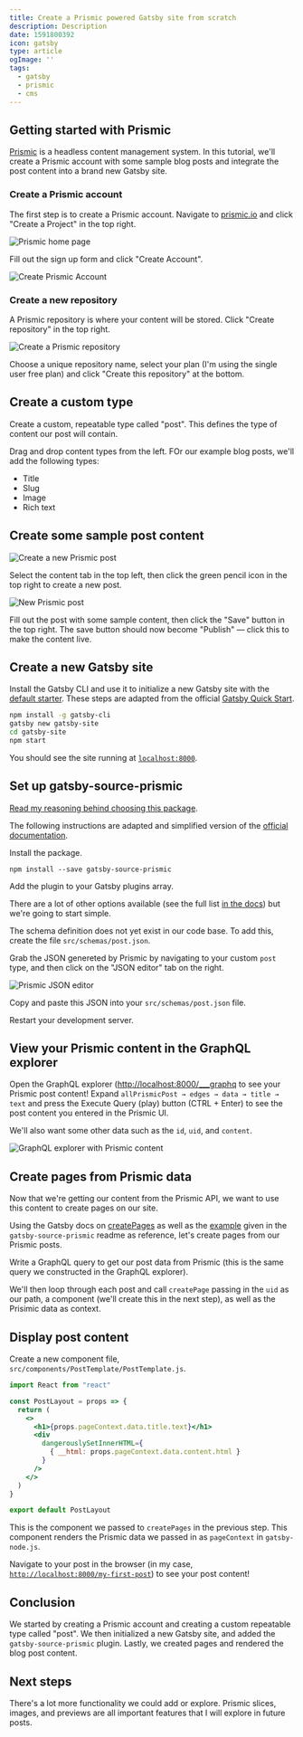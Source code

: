 ```yaml
---
title: Create a Prismic powered Gatsby site from scratch
description: Description
date: 1591800392
icon: gatsby
type: article
ogImage: ''
tags:
  - gatsby
  - prismic
  - cms
---
```



## Getting started with Prismic

[Prismic](https://prismic.io/) is a headless content management system. In this tutorial, we'll create a Prismic account with some sample blog posts and integrate the post content into a brand new Gatsby site.

### Create a Prismic account

The first step is to create a Prismic account. Navigate to [prismic.io](https://prismic.io/) and click "Create a Project" in the top right.

![Prismic home page](./images/prismic-site.png)

Fill out the sign up form and click "Create Account".

![Create Prismic Account](./images/prismic-create-account.png)


### Create a new repository

A Prismic repository is where your content will be stored. Click "Create repository" in the top right.

![Create a Prismic repository](./images/prismic-create-repository.png)

Choose a unique repository name, select your plan (I'm using the single user free plan) and click "Create this repository" at the bottom.

## Create a custom type

Create a custom, repeatable type called "post". This defines the type of content our post will contain.

Drag and drop content types from the left. FOr our example blog posts, we'll add the following types:

  - Title
  - Slug
  - Image
  - Rich text

## Create some sample post content

![Create a new Prismic post](./images/prismic-create-content.png)

Select the content tab in the top left, then click the green pencil icon in the top right to create a new post.

![New Prismic post](./images/prismic-create-post.png)

Fill out the post with some sample content, then click the "Save" button in the top right. The save button should now become "Publish" — click this to make the content live.


## Create a new Gatsby site

Install the Gatsby CLI and use it to initialize a new Gatsby site with the [default starter](https://github.com/gatsbyjs/gatsby-starter-default). These steps are adapted from the official [Gatsby Quick Start](https://www.gatsbyjs.org/docs/quick-start).

```bash
npm install -g gatsby-cli
gatsby new gatsby-site
cd gatsby-site
npm start
```

You should see the site running at [`localhost:8000`](http://localhost:8000).

## Set up gatsby-source-prismic

[Read my reasoning behind choosing this package](/why-gatsby-source-prismic).

The following instructions are adapted and simplified version of the [official documentation](https://github.com/angeloashmore/gatsby-source-prismic).

Install the package.

`npm install --save gatsby-source-prismic`

Add the plugin to your Gatsby plugins array.

<AddPlugin />

There are a lot of other options available (see the full list [in the docs](https://github.com/angeloashmore/gatsby-source-prismic#how-to-use)) but we're going to start simple.

The schema definition does not yet exist in our code base. To add this, create the file `src/schemas/post.json`.

Grab the JSON genereted by Prismic by navigating to your custom `post` type, and then click on the "JSON editor" tab on the right.

![Prismic JSON editor](./images/prismic-json-editor.png)

Copy and paste this JSON into your `src/schemas/post.json` file.

Restart your development server.

## View your Prismic content in the GraphQL explorer

Open the GraphQL explorer ([http://localhost:8000/___graphq](http://localhost:8000/___graphql) to see your Prismic post content! Expand `allPrismicPost → edges → data → title → text` and press the Execute Query (play) button (CTRL + Enter) to see the post content you entered in the Prismic UI.

We'll also want some other data such as the `id`, `uid`, and `content`.

![GraphQL explorer with Prismic content](./images/prismic-graphql-explorer.png)

## Create pages from Prismic data

Now that we're getting our content from the Prismic API, we want to use this content to create pages on our site.

Using the Gatsby docs on [createPages](https://www.gatsbyjs.org/docs/node-apis/#createPages) as well as the [example](https://github.com/angeloashmore/gatsby-source-prismic#sites-gatsby-nodejs-example) given in the `gatsby-source-prismic` readme as reference, let's create pages from our Prismic posts.

<CreatePages />

Write a GraphQL query to get our post data from Prismic (this is the same query we constructed in the GraphQL explorer).

We'll then loop through each post and call `createPage` passing in the `uid` as our path, a component (we'll create this in the next step), as well as the Prisimic data as context.

## Display post content

Create a new component file, `src/components/PostTemplate/PostTemplate.js`.

```jsx
import React from "react"

const PostLayout = props => {
  return (
    <>
      <h1>{props.pageContext.data.title.text}</h1>
      <div
        dangerouslySetInnerHTML={
          { __html: props.pageContext.data.content.html }
        }
      />
    </>
  )
}

export default PostLayout
```

This is the component we passed to `createPages` in the previous step. This component renders the Prismic data we passed in as `pageContext` in `gatsby-node.js`.

Navigate to your post in the browser (in my case, [`http://localhost:8000/my-first-post`](http://localhost:8000/sample-blog-post)) to see your post content!

## Conclusion

We started by creating a Prismic account and creating a custom repeatable type called "post". We then initialized a new Gatsby site, and added the `gatsby-source-prismic` plugin. Lastly, we created pages and rendered the blog post content.

## Next steps

There's a lot more functionality we could add or explore. Prismic slices, images, and previews are all important features that I will explore in future posts.
